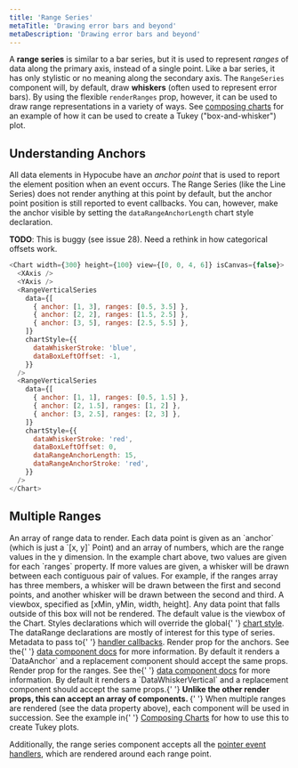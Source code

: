 ```yaml
---
title: 'Range Series'
metaTitle: 'Drawing error bars and beyond'
metaDescription: 'Drawing error bars and beyond'
---
```


A **range series** is similar to a bar series, but it is used to represent _ranges_ of data along the primary axis, instead of a single point. Like a bar series, it has only stylistic or no meaning along the secondary axis. The `RangeSeries` component will, by default, draw **whiskers** (often used to represent error bars). By using the flexible `renderRanges` prop, however, it can be used to draw range representations in a variety of ways. See [composing charts](../composing-charts) for an example of how it can be used to create a Tukey ("box-and-whisker") plot.

## Understanding Anchors

All data elements in Hypocube have an _anchor point_ that is used to report the element position when an event occurs. The Range Series (like the Line Series) does not render anything at this point by default, but the anchor point position is still reported to event callbacks. You can, however, make the anchor visible by setting the `dataRangeAnchorLength` chart style declaration.

**TODO**: This is buggy (see issue 28). Need a rethink in how categorical offsets work.

```javascript react-live=true
<Chart width={300} height={100} view={[0, 0, 4, 6]} isCanvas={false}>
  <XAxis />
  <YAxis />
  <RangeVerticalSeries
    data={[
      { anchor: [1, 3], ranges: [0.5, 3.5] },
      { anchor: [2, 2], ranges: [1.5, 2.5] },
      { anchor: [3, 5], ranges: [2.5, 5.5] },
    ]}
    chartStyle={{
      dataWhiskerStroke: 'blue',
      dataBoxLeftOffset: -1,
    }}
  />
  <RangeVerticalSeries
    data={[
      { anchor: [1, 1], ranges: [0.5, 1.5] },
      { anchor: [2, 1.5], ranges: [1, 2] },
      { anchor: [3, 2.5], ranges: [2, 3] },
    ]}
    chartStyle={{
      dataWhiskerStroke: 'red',
      dataBoxLeftOffset: 0,
      dataRangeAnchorLength: 15,
      dataRangeAnchorStroke: 'red',
    }}
  />
</Chart>
```

## Multiple Ranges


<PropDef name="data" type="Array<{ anchor: Point, ranges: number[] }>" required>
  An array of range data to render. Each data point is given as an `anchor`
  (which is just a `[x, y]` Point) and an array of numbers, which are the range
  values in the y dimension. In the example chart above, two values are given
  for each `ranges` property. If more values are given, a whisker will be drawn
  between each contiguous pair of values. For example, if the ranges array has
  three members, a whisker will be drawn between the first and second points,
  and another whisker will be drawn between the second and third.
</PropDef>
<PropDef name="view" type="[number, number, number, number]">
  A viewbox, specified as [xMin, yMin, width, height]. Any data point that falls
  outside of this box will not be rendered. The default value is the viewbox of
  the Chart.
</PropDef>
<PropDef name="chartStyle">
  Styles declarations which will override the global{' '}
  <a href="./2-chart-style#dataranges">chart style</a>. The dataRange
  declarations are mostly of interest for this type of series.
</PropDef>
<PropDef name="handlerMeta" type="Record<any>">
  Metadata to pass to{' '}
  <a href="../interaction/pointer-events">handler callbacks</a>.
</PropDef>
<PropDef
  name="renderAnchor"
  type="React.Component<{ x: number; y: number; chartStyle }>"
>
  Render prop for the anchors. See the{' '}
  <a href="../composing-charts/1-data-components">data component docs</a> for
  more information. By default it renders a `DataAnchor` and a replacement
  component should accept the same props.
</PropDef>
<PropDef
  name="renderRanges"
  type="React.Component<{ x: number; yMin: number; yMax: number; chartStyle }>"
>
  Render prop for the ranges. See the{' '}
  <a href="../composing-charts/1-data-components">data component docs</a> for
  more information. By default it renders a `DataWhiskerVertical` and a
  replacement component should accept the same props.{' '}
  <strong>
    Unlike the other render props, this can accept an array of components.
  </strong>{' '}
  When multiple ranges are rendered (see the data property above), each
  component will be used in succession. See the example in{' '}
  <a href="../composing-charts">Composing Charts</a> for how to use this to
  create Tukey plots.
</PropDef>

Additionally, the range series component accepts all the [pointer event handlers](../interaction/1-pointer-events), which are rendered around each range point.
